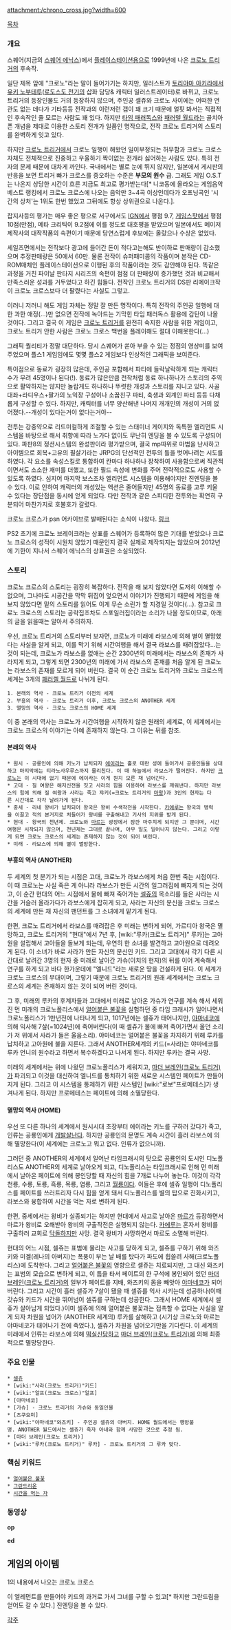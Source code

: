 attachment:/chrono_cross.jpg?width=600

[[목차]]

=== 개요 ===
스퀘어(지금의 [[스퀘어 에닉스]])에서 [[플레이스테이션]]용으로 1999년에 나온 [[크로노 트리거]]의 후속작.

일단 제목 앞에 "크로노"라는 말이 들어가기는 하지만, 일러스트가 [[토리야마 아키라]]에서 [[유키 노부테루]]([[로도스도 전기]]의 삽화 담당& 캐릭터 일러스트레이터)로 바뀌고, 크로노 트리거의 등장인물도 거의 등장하지 않으며, 주인공 셀쥬와 크로노 사이에는 어떠한 연관도 없는 데다가 기타등등 전작과의 이런저런 갭이 꽤 크기 때문에 얼핏 봐서는 직접적인 후속작인 줄 모르는 사람도 꽤 있다. 하지만 [[타임 패러독스]]와 [[패러렐 월드]]라는 골치아픈 개념을 제대로 이용한 스토리 전개가 일품인 명작으로, 전작 크로노 트리거의 스토리를 완벽하게 잇고 있다.

하지만 [[크로노 트리거]]에서 크로노 일행이 해왔던 일이부정되는 허무함과 크로노 크로스 자체도 전체적으로 진중하고 우울하기 짝이없는 전개라 싫어하는 사람도 있다. 특히 전자의 문제 때문에 대차게 까인다. 국내에서는 별로 눈에 뛰지 않지만, 일본에서 게시판의 반응을 보면 트리거 빠가 크로스를 증오하는 수준은 '''부모의 원수''' 급. 그래도 게임 O.S.T는 나온지 상당한 시간이 흐른 지금도 최고로 평가받는다[* 니코동에 올라오는 게임음악 베스트 랭킹에서 크로노 크로스에 나오는 음악만 3~4곡 이상인데다가 오프닝곡인 '시간의 상처'는 1위도 한번 했었고 그뒤에도 항상 상위권으로 나온다.]. 

잡지사등의 평가는 매우 좋은 평으로 서구에서도 [[IGN]]에서 평점 9.7, [[게임스팟]]에서 평점 10점(만점), 메타 크리틱이 9.2점에 이를 정도로 대호평을 받았으며 일본에서도 메이저 제작사의 대작작품의 속편이기 때문에 당연스럽게 후보에는 올랐으나 수상은 없었다.

세일즈면에서는 전작보다 광고에 들어간 돈이 적다고는해도 반이하로 판매량이 감소했으며 추정판매량은 50에서 60만. 물론 전작이 슈퍼패미콤의 작품이며 본작은 CD-ROM매체인 플레이스테이션으로 이행된 후의 작품이라는 것도 감안해야 된다. 똑같은 과정을 거친 파이날 판타지 시리즈의 속편이 점점 더 판매량이 증가했던 것과 비교해서 만족스러운 성과를 거두었다고 하긴 힘들다. 전작인 크로노 트리거의 DS판 리메이크작이 크로노 크로스보다 더 팔렸다는 사실도 그렇고. 

이러니 저러니 해도 게임 자체는 정말 잘 만든 명작이다. 특히 전작의 주인공 일행에 대한 과한 애정(…)만 없으면 전작에 녹아드는 기막힌 타임 패러독스 활용에 감탄이 나올 것이다. 그리고 결국 이 게임은 [[크로노 트리거]]를 완전히 숙지한 사람을 위한 게임이고, 크로노 트리거 안한 사람은 크로노 크로스 백번을 플레이해도 절대 이해못한다(…)

그래픽 퀄리티가 정말 대단하다. 당시 스퀘어가 쏟아 부을 수 있는 정점의 영상미를 보여주었으며 플스1 게임임에도 몇몇 플스2 게임보다 인상적인 그래픽을 보여준다.

특이점으로 동료가 굉장히 많은데, 주인공 포함해서 파티에 들락날락하게 되는 캐릭터 수가 무려 45명이나 된다(!). 동료가 많은만큼 전작처럼 동료 하나하나가 스토리의 주역으로 활약하지는 않지만 놀랍게도 하나하나 뚜렷한 개성과 스토리를 지니고 있다. 사골대좌+라디우스+팔가의 노익장 구성이나 소꿉친구 파티, 축생과 외계인 파티 등등 다채롭게 구성할 수 있다. 하지만, 캐릭터를 너무 양산해낸 나머지 개개인의 개성이 거의 없어졌다.--개성이 있다는거야 없다는거야--

전투는 강중약으로 리드미컬하게 조절할 수 있는 스태미너 게이지와 독특한 엘리먼트 시스템을 바탕으로 해서 취향에 따라 노가다 없이도 무난히 엔딩을 볼 수 있도록 구성되어 있다. 파판8의 정션시스템의 완성판이라 평가받으며, 결국 mp따위로 마법을 난사하고 아이템으로 회복+고유의 필살기라는 JRPG의 단선적인 전투의 틀을 벗어나려는 시도를 하였다. 각 요소를 속성스킬로 통합하여 칸마다 하나하나 장착하여 사용함으로써 직관적이면서도 소소한 재미를 더했고, 또한 필드 속성에 변화를 주어 전략적으로도 사용할 수 있도록 하였다. 심지어 마지막 보스조차 엘리먼트 시스템을 이용해야지만 진엔딩을 볼 수 있다. 이로 인하여 캐릭터의 개성있는 액션은 줄어들지만 45명의 동료를 고루 키울 수 있다는 장단점을 동시에 얻게 되었다. 다만 전작과 같은 스피디한 전투와는 확연히 구분되어 마찬가지로 호불호가 갈렸다. 

크로노 크로스가 psn 어카이브로 발매된다는 소식이 나왔다. [http://jin115.com/archives/51736398.html 링크]

PS2 초기에 크로노 브레이크라는 상표를 스퀘어가 등록하여 많은 기대를 받았으나 크로노 크로스의 성적이 시원치 않았기 때문인지 결국 실제로 제작되지는 않았으며 2012년에 기한이 지나서 스퀘어 에닉스의 상표권은 소실되었다.

=== 스토리 ===
크로노 크로스의 스토리는 굉장히 복잡하다. 전작을 해 보지 않았다면 도저히 이해할 수 없으며, 그나마도 시공간을 막막 뒤집어 엎으면서 이야기가 진행되기 때문에 게임을 해 보지 않았다면 밑의 스토리를 읽어도 이게 무슨 소린가 할 지경일 것이다(...). 참고로 크로노 크로스의 스토리는 공략집조차도 스포일러집이라는 소리가 나올 정도이므로, 아래의 글을 읽을때는 알아서 주의하자.

우선, 크로노 트리거의 스토리부터 보자면, 크로노가 미래에 라보스에 의해 별이 멸망했다는 사실을 알게 되고, 이를 막기 위해 시간여행을 해서 결국 라보스를 때려잡았다...는 것이 되는데, 크로노가 라보스를 없애는 순간 2300년의 미래에서는 라보스의 존재가 사라지게 되고, 그렇게 되면 2300년의 미래에 가서 라보스의 존재를 처음 알게 된 크로노는 라보스의 존재를 모르게 되어 버린다. 결국 이 순간 크로노 트리거와 크로노 크로스의 세계는 3개의 [[패러렐 월드]]로 나뉘게 된다.

 1. 본래의 역사 - 크로노 트리거 이전의 세계
 2. 부흥의 역사 - 크로노 트리거 이후, 크로노 크로스의 ANOTHER 세계
 3. 멸망의 역사 - 크로노 크로스의 HOME 세계

이 중 본래의 역사는 크로노가 시간여행을 시작하지 않은 원래의 세계로, 이 세계에서는 크로노 크로스의 이야기는 아예 존재하지 않는다. 그 이유는 뒤를 참조.

==== 본래의 역사 ====
 * 원시 - 공룡인에 의해 키노가 납치되자 [[에이라]]는 홀로 테란 성에 들어가서 공룡인들을 상대하고 마지막에는 티라노사우루스까지 물리친다. 이 때 하늘에서 라보스가 떨어진다. 하지만 [[크로노]]는 이 시대에 없기 때문에 에이라는 이게 뭔지 모른 채 넘어간다.
 * 고대 - 질 여왕은 해저신전을 짓고 사라의 힘을 이용하여 라보스를 깨워낸다. 하지만 라보스의 힘에 의해 질 여왕과 사라는 죽고 쟈키(=크로노 트리거의 [[마왕]])과 3인의 현자는 다른 시간대로 각각 날려가게 된다.
 * 중세 - 리네 왕비가 납치되어 왕국은 왕비 수색작전을 시작한다. [[카에루]]는 왕국의 병력을 이끌고 적의 본거지로 처들어가 왕비를 구출해내고 기사의 지위를 받게 된다.
 * 현대 - 왕국의 천년제. 크로노와 [[마르]]는 광장에서 잠깐 마주치게 되지만 그 뿐이며, 시간여행은 시작되지 않으며, 천년제는 그대로 끝나며, 아무 일도 일어나지 않는다. 그리고 이렇게 되면 크로노 크로스의 세계는 존재하지 않는 것이 되어 버린다.
 * 미래 - 라보스에 의해 별이 멸망한다.

==== 부흥의 역사 (ANOTHER) ====
두 세계의 첫 분기가 되는 시점은 고대, 크로노가 라보스에게 처음 한번 죽는 시점이다. 이 때 크로노는 사실 죽은 게 아니라 라보스가 만든 시간의 일그러짐에 빠지게 되는 것이고, 이 순간 현대의 어느 시점에서 물에 빠져 죽어가는 [[셀쥬]]의 목소리를 들은 사라는 시간을 거슬러 올라가다가 라보스에게 잡히게 되고, 사라는 자신의 분신을 크로노 크로스의 세계에 만든 채 자신의 팬던트를 그 소녀에게 맡기게 된다. 

한편, 크로노 트리거에서 라보스를 때려잡은 후 미래는 변하게 되어, 가르디아 왕국은 멸망하고, 크로노 트리거의 "현대"에서 7년 후, [wiki:"루카(크로노 트리거)" 루카]는 고아원을 설립해서 고아들을 돌보게 되는데, 우연히 한 소녀를 발견하고 고아원으로 데려오게 된다. 이 소녀가 바로 사라가 만든 자신의 분신인 키드. 그리고 고대에서 각기 다른 시간대로 날려간 3명의 현자 중 미래로 날아간 가슈(이치의 현자)의 뒤를 이어 계속해서 연구를 하게 되고 바다 한가운데에 "엘니드"라는 새로운 땅을 건설하게 된다. 이 세계가 크로노 크로스의 무대이며, 그렇기 때문에 크로노 트리거의 원래 세계에서는 크로노 크로스의 세계는 존재하지 않는 것이 되어 버린 것이다.

그 후, 미래의 루카의 후계자들과 고대에서 미래로 날아온 가슈가 연구를 계속 해서 세워진 먼 미래의 크로노폴리스에서 [[얼어붙은 불꽃]]을 실험하던 중 타임 크래시가 일어나면서 크로노폴리스가 1만년전에 나타나게 되고, 1017년에는 셀쥬가 태어나지만, [[야마네코]]에 의해 익사해 7살(=1024년)에 죽어버린다(이 때 셀쥬가 물에 빠져 죽어가면서 울던 소리가 저 위에서 사라가 들은 울음소리). 야마네코는 얼어붙은 불꽃을 차지하기 위해 루카를 납치하고 고아원에 불을 지른다. 그래서 ANOTHER세계의 키드(=사라)는 야마네코를 루카 언니의 원수라고 하면서 복수하겠다고 나서게 된다. 하지만 루카는 결국 사망.

미래의 세계에서는 위에 나왔던 크로노폴리스가 세워지고, [[마더 브레인(크로노 트리거)]]가 파괴되고 이것을 대신하여 엘니드를 통치하기 위한 새로운 시스템인 페이트가 만들어지게 된다. 그리고 이 시스템을 통제하기 위한 시스템인 [wiki:"로보"프로메테스]가 생겨나게 된다. 하지만 프로메테스는 페이트에 의해 소멸당한다.

==== 멸망의 역사 (HOME) ====
우선 또 다른 하나의 세계에서 원시시대 초장부터 에이라는 키노를 구하러 갔다가 죽고, 인류는 공룡인에게 [[개발살]]난다. 하지만 공룡인의 문명도 계속 시간이 흘러 라보스에 의해 멸망한다(이 세계에는 크로노고 뭐고 없다. 인류가 없으니까).

그러던 중 ANOTHER의 세계에서 일어난 타임크래시의 탓으로 공룡인의 도시인 디노폴리스도 ANOTHER의 세계로 날아오게 되고, 디노폴리스는 타임크래시로 인해 먼 미래에서 날아온 페이트에 의해 봉인당할 때 자신의 힘을 7개로 나누어 놓는다. 이것이 각각 천룡, 수룡, 토룡, 흑룡, 목룡, 염룡, 그리고 [[월룡]]이다. 이들은 후에 셀쥬 일행이 디노폴리스를 페이트를 쓰러트리자 다시 힘을 얻게 돼서 디노폴리스를 별의 탑으로 진화시키고, 라보스와 융합하여 시간을 먹는 자로 변하게 된다.

한편, 중세에서는 왕비가 실종되기는 하지만 현대에서 사고로 날아온 [[마르]]가 등장하면서 마르가 왕비로 오해받아 왕비의 구출작전은 실행되지 않는다. [[카에루]]는 혼자서 왕비를 구출하러 교회로 [[닥돌]]하지만 사망. 결국 왕비가 사망하면서 마르도 소멸해 버린다.

현대의 어느 시점, 셀쥬는 표범에 물리는 사고를 당하게 되고, 셀쥬를 구하기 위해 와즈키와 미겔(레나의 아버지)는 폭풍이 부는 날 배를 탔다가 파도에 휩쓸려 사해(크로노폴리스)에 도착한다. 그리고 [[얼어붙은 불꽃]]의 영향으로 셀쥬는 치료되지만, 그 대신 와즈키는 표범의 모습으로 변하게 되고, 이 틈을 타서 페이트의 한 구석에 봉인되어 있던 [[마더 브레인(크로노 트리거)]]의 일부가 페이트를 지배, 와즈키의 몸을 빼앗아 [[야마네코]]가 되어 버린다. 그리고 시간이 흘러 셀쥬가 7살이 됐을 때 셀쥬를 익사 시키는데 성공하나(이때 갓슈와 키드가 시간을 뛰어넘어 셀쥬를 구하는데 성공한다. 그래서 HOME 세계에서 셀쥬가 살아남게 되었다.)이미 셀쥬에 의해 얼어붙은 불꽃과는 접촉할 수 없다는 사실을 알게 되자 차원을 넘어가 (ANOTHER 세계의) 루카를 살해하고 (시기상 크로노와 마르는 야마네코가 태어나기 전에 죽었다.), 셀쥬가 차원을 넘어오기만을 기다린다. 이 세계의 미래에서 인류는 라보스에 의해 [[떡실신]]당하고 [[마더 브레인(크로노 트리거)]]에 의해 최종적으로 멸망당한다.

=== 주요 인물 ===
 * [[셀쥬]]
 * [wiki:"사라(크로노 트리거)"키드]
 * [wiki:"알프(크로노 크로스)"알프]
 * [야마네코]
 * [가슈] - 크로노 트리거의 가슈와 동일인물
 * [츠쿠요미]
 * [wiki:"야마네코"와즈키] - 주인공 셀쥬의 아버지. HOME 월드에서는 행방불명. ANOTHER 월드에서는 셀쥬가 죽자 아내와 함께 사망한 것으로 추정 됨.
 * [마더 브레인(크로노 트리거)]
 * [wiki:"루카(크로노 트리거)" 루카] - 크로노 트리거의 그 루카 맞다.

=== 핵심 키워드 ===
 * [[얼어붙은 불꽃]]
 * [[그란드리온]]
 * [[시간을 먹는 자]]

=== 동영상 ===
{{{#!html
<object width="425" height="344"><param name="movie" value="http://www.youtube.com/v/27-DsLJ76aA&hl=ko&fs=1"></param><param name="allowFullScreen" value="true"></param><param name="allowscriptaccess" value="always"></param><embed src="http://www.youtube.com/v/27-DsLJ76aA&hl=ko&fs=1" type="application/x-shockwave-flash" allowscriptaccess="always" allowfullscreen="true" width="425" height="344"></embed></object>
}}}
'''op '''

{{{#!html
<object width="425" height="344"><param name="movie" value="http://www.youtube.com/v/ZxYzJsRM_Ow&hl=ko&fs=1"></param><param name="allowFullScreen" value="true"></param><param name="allowscriptaccess" value="always"></param><embed src="http://www.youtube.com/v/ZxYzJsRM_Ow&hl=ko&fs=1" type="application/x-shockwave-flash" allowscriptaccess="always" allowfullscreen="true" width="425" height="344"></embed></object>
}}}
'''ed '''

== 게임의 아이템 ==

1의 내용에서 나오는 크로노 크로스

이 엘레먼트를 만들어야 키드의 과거로 가서 그녀를 구할 수 있고[* 하지만 그란드림을 얻어도 갈 수 있다.] 진엔딩을 볼 수 있다.


[[각주]]
